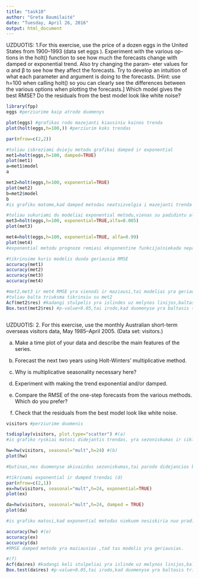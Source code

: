 ```yaml
---
title: "task10"
author: "Greta Baumilaitė"
date: "Tuesday, April 26, 2016"
output: html_document
---
```


UZDUOTIS: 1.For this exercise, use the price of a dozen eggs in the United States
from 1900–1993 (data set eggs ). Experiment with the various op-
tions in the holt() function to see how much the forecasts change
with damped or exponential trend. Also try changing the param-
eter values for α and β to see how they affect the forecasts. Try to
develop an intuition of what each parameter and argument is doing
to the forecasts.
[Hint: use h=100 when calling holt() so you can clearly see the
differences between the various options when plotting the forecasts.]
Which model gives the best RMSE?
Do the residuals from the best model look like white noise?

```r
library(fpp)
eggs #perziurime kaip atrodo duomenys

plot(eggs) #grafikas rodo mazejanti kiausiniu kainos trenda
plot(holt(eggs,h=100,)) #perziurim koks trendas 

par(mfrow=c(2,2))

#toliau isbreziami dvieju metodu grafikai damped ir exponential
met1=holt(eggs,h=100, damped=TRUE)
plot(met1) 
a=met1$model
a

met2=holt(eggs,h=100, exponential=TRUE)
plot(met2)
b=met2$model
b
#is grafiku matome,kad damped metodas neatsizvelgia i mazejanti trenda ir toliau prognuozuoja pastovia kaina. Exponential metodas atvirksciai,atsizvelgia i buvusi kainos mazejima ir toliau prognozuoja mazejanti trenda. Alfa abieju metodu svyruoja ties 0.82-0.83,o beta yra labai maza. AIC koeficientas parodo,kad exponential metodas siuo atveju yra geresnis.

#toliau sukuriami du modeliai exponential metodu,vienas su padidintu alfa,kitas su pamazintu
met3=holt(eggs,h=100, exponential=TRUE,alfa=0.005)
plot(met3)

met4=holt(eggs,h=100, exponential=TRUE, alfa=0.99)
plot(met4)
#exponential metodu prognoze remiasi eksponentine funkcija(niekada nepasieks neigiamu reiksmiu),sumazinus alfa duomenys susiglodina.

#tikrinsime kuris modelis duoda geriausia RMSE
accuracy(met1)
accuracy(met2)
accuracy(met3)
accuracy(met4)

#met2,met3 ir met4 RMSE yra vienodi ir maziausi,tai modeliai yra geriausi.
#toliau balta triuksma tikrinsiu su met2
Acf(met2$res) #kadangi stulpelis yra islindes uz melynos linijos,baltasis triuksmas yra
Box.test(met2$res) #p-value>0.05,tai irodo,kad duomenyse yra baltasis triuksmas. Modelis yra geras.



```
UZDUOTIS: 2. For this exercise, use the monthly Australian short-term overseas
visitors data, May 1985–April 2005. (Data set: visitors.)

(a) Make a time plot of your data and describe the main features of
the series.

(b) Forecast the next two years using Holt-Winters’ multiplicative
method.

(c) Why is multiplicative seasonality necessary here?

(d) Experiment with making the trend exponential and/or damped.

(e) Compare the RMSE of the one-step forecasts from the various
methods. Which do you prefer?

(f) Check that the residuals from the best model look like white
noise.
```r
visitors #perziurime duomenis

tsdisplay(visitors, plot.type="scatter") #(a)
#is grafiko ryskiai matosi didejantis trendas, yra sezoniskumas ir cikliskumas.

hw=hw(visitors, seasonal="mult",h=24) #(b)
plot(hw)

#butinas,nes duomenyse akivaizdus sezoniskumas,tai parodo didejancios bangos. (c)

#tikrinami exponential ir dumped trendai (d)
par(mfrow=c(2,1))
ex=hw(visitors, seasonal="mult",h=24, exponential=TRUE)
plot(ex)

da=hw(visitors, seasonal="mult",h=24, damped = TRUE)
plot(da)

#is grafiku matosi,kad exponential metodas niekuom nesiskiria nuo pradinio grafiko. Tai galima manyti,kad damped metodas siuo atveju yra geresnis.

accuracy(hw) #(e)
accuracy(ex)
accuracy(da)
#RMSE damped metodo yra maziausias ,tad tas modelis yra geriausias.

#(f)
Acf(da$res) #kadangi keli stulpeliai yra islinde uz melynos linijos,baltasis triuksmas yra
Box.test(da$res) #p-value>0.05,tai irodo,kad duomenyse yra baltasis triuksmas. Tai geras zenklas,kadangi parodo,kad modelis yra geras

```
